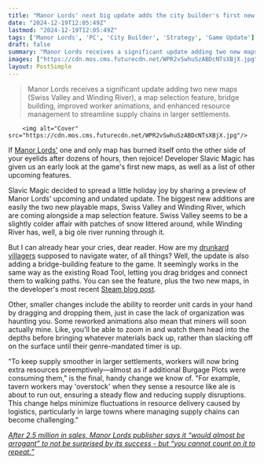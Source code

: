 ```yaml
---
title: "Manor Lords' next big update adds the city builder's first new maps and lets you build bridges to stop drunk villagers from drowning"
date: "2024-12-19T12:05:49Z"
lastmod: "2024-12-19T12:05:49Z"
tags: ['Manor Lords', 'PC', 'City Builder', 'Strategy', 'Game Update']
draft: false
summary: "Manor Lords receives a significant update adding two new maps (Swiss Valley and Winding River), a map selection feature, bridge building, improved worker animations, and enhanced resource management to streamline supply chains in larger settlements."
images: ["https://cdn.mos.cms.futurecdn.net/WPR2vSwhuSzABDcNTsXBjX.jpg"]
layout: PostSimple
---
```

> Manor Lords receives a significant update adding two new maps (Swiss Valley and Winding River), a map selection feature, bridge building, improved worker animations, and enhanced resource management to streamline supply chains in larger settlements.


        <img alt="Cover" src="https://cdn.mos.cms.futurecdn.net/WPR2vSwhuSzABDcNTsXBjX.jpg"/>
        
If [Manor Lords'](https://www.gamesradar.com/manor-lords-review/) one and only map has burned itself onto the other side of your eyelids after dozens of hours, then rejoice! Developer Slavic Magic has given us an early look at the game's first new maps, as well as a list of other upcoming features. 

Slavic Magic decided to spread a little holiday joy by sharing a preview of Manor Lords' upcoming and undated update. The biggest new additions are easily the two new playable maps, Swiss Valley and Winding River, which are coming alongside a map selection feature. Swiss Valley seems to be a slightly colder affair with patches of snow littered around, while Winding River has, well, a big ole river running through it.

But I can already hear your cries, dear reader. How are my [drunkard villagers](https://www.gamesradar.com/games/city-builder/manor-lords-dev-reveals-more-big-changes-to-one-of-2024s-greatest-city-builders-as-some-of-you-have-requested-changes-to-ale-and-water-distribution-are-finally-coming/) supposed to navigate water, of all things? Well, the update is also adding a bridge-building feature to the game. It seemingly works in the same way as the existing Road Tool, letting you drag bridges and connect them to walking paths. You can see the feature, plus the two new maps, in the developer's most recent [Steam blog post](https://store.steampowered.com/news/app/1363080/view/505063673354518535).

Other, smaller changes include the ability to reorder unit cards in your hand by dragging and dropping them, just in case the lack of organization was haunting you. Some reworked animations also mean that miners will soon actually mine. Like, you'll be able to zoom in and watch them head into the depths before bringing whatever materials back up, rather than slacking off on the surface until their genre-mandated timer is up.

"To keep supply smoother in larger settlements, workers will now bring extra resources preemptively—almost as if additional Burgage Plots were consuming them," is the final, handy change we know of. "For example, tavern workers may 'overstock' when they sense a resource like ale is about to run out, ensuring a steady flow and reducing supply disruptions. This change helps minimize fluctuations in resource delivery caused by logistics, particularly in large towns where managing supply chains can become challenging."

[<em>After 2.5 million in sales, Manor Lords publisher says it “would almost be arrogant” to not be surprised by its success - but “you cannot count on it to repeat.”</em><br/>
](https://www.gamesradar.com/games/city-builder/after-2-5-million-sales-manor-lords-publisher-says-it-would-almost-be-arrogant-to-not-be-surprised-by-the-city-builders-success-but-you-cannot-count-on-it-to-repeat/)
        